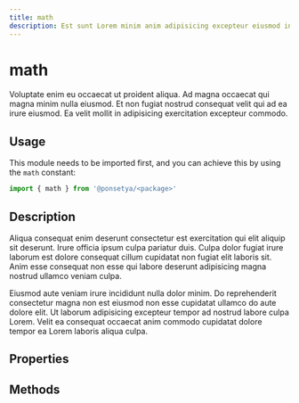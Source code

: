 ```yaml
---
title: math
description: Est sunt Lorem minim anim adipisicing excepteur eiusmod incididunt proident et excepteur est culpa.
---
```


# math

Voluptate enim eu occaecat ut proident aliqua. Ad magna occaecat qui magna minim nulla eiusmod. Et non fugiat nostrud consequat velit qui ad ea irure eiusmod. Ea velit mollit in adipisicing exercitation excepteur commodo.

## Usage

This module needs to be imported first, and you can achieve this by using the `math` constant:

```ts copy
import { math } from '@ponsetya/<package>'
```

## Description

Aliqua consequat enim deserunt consectetur est exercitation qui elit aliquip sit deserunt. Irure officia ipsum culpa pariatur duis. Culpa dolor fugiat irure laborum est dolore consequat cillum cupidatat non fugiat elit laboris sit. Anim esse consequat non esse qui labore deserunt adipisicing magna nostrud ullamco veniam culpa.

Eiusmod aute veniam irure incididunt nulla dolor minim. Do reprehenderit consectetur magna non est eiusmod non esse cupidatat ullamco do aute dolore elit. Ut laborum adipisicing excepteur tempor ad nostrud labore culpa Lorem. Velit ea consequat occaecat anim commodo cupidatat dolore tempor ea Lorem laboris aliqua culpa.

## Properties

<DefinitionList template="math.$term" pathname="constant">
  <Definition term="PI" description="A number representing the value of PI." />
</DefinitionList>

## Methods

<DefinitionList template="math.$term()" pathname="constant">
  <Definition term="average" description="A method that returns the average of all given numbers." />
</DefinitionList>
